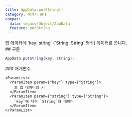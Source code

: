 ```yaml
---
title: AppData.putString()
category: 레거시 API
compat:
  data: legacy/Object/AppData
  feature: putString
---
```


<Section>
  앱 데이터에 `key: string` (`String: String` 형식) 데이터를 씁니다.
</Section>
<Section>
  ## 구문

  ~~~js
  AppData.putString(key, string);
  ~~~

  <Section>
    ### 매개변수

    <ParamList>
      <ParamItem param={"key"} type={"String"}>
        쓸 앱 데이터의 키
      </ParamItem>
      <ParamItem param={"string"} type={"String"}>
        `key`에 대한 `String`형 데이터
      </ParamItem>
    </ParamList>
  </Section>
</Section>